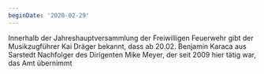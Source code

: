 ```yaml
---
beginDate: '2020-02-29'
---
```


Innerhalb der Jahreshauptversammlung der Freiwilligen Feuerwehr gibt der
Musikzugführer Kai Dräger bekannt, dass ab 20.02. Benjamin Karaca aus Sarstedt
Nachfolger des Dirigenten Mike Meyer, der seit 2009 hier tätig war, das Amt
übernimmt
